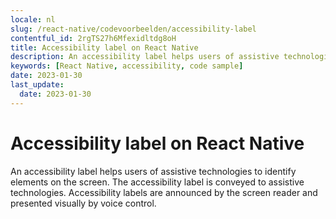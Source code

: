 ```yaml
---
locale: nl
slug: /react-native/codevoorbeelden/accessibility-label
contentful_id: 2rgTS27h6Mfexidltdg8oH
title: Accessibility label on React Native
description: An accessibility label helps users of assistive technologies to identify elements on the screen.
keywords: [React Native, accessibility, code sample]
date: 2023-01-30
last_update:
  date: 2023-01-30
---
```


# Accessibility label on React Native

An accessibility label helps users of assistive technologies to identify elements on the screen. The accessibility label is conveyed to assistive technologies. Accessibility labels are announced by the screen reader and presented visually by voice control.

<CodeSample id="accessibility-label" framework="react-native" locale="nl"/>
